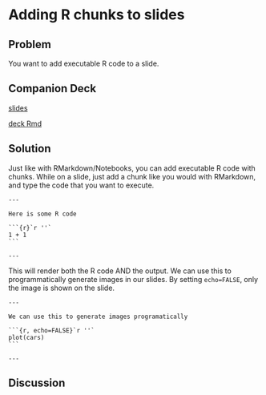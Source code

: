 
# Adding R chunks to slides

## Problem

You want to add executable R code to a slide.

## Companion Deck

[slides](http://xaringan-field-guide-companion.davisvaughan.com/04-r-chunk/r-chunk.html#1)

[deck Rmd](https://github.com/DavisVaughan/xaringanrecipes-companion/tree/master/04-r-chunk)

## Solution

Just like with RMarkdown/Notebooks, you can add executable R code with chunks. While on a slide,
just add a chunk like you would with RMarkdown, and type the code that you want to execute.


````
---

Here is some R code

```{r}`r ''`
1 + 1
```

---
````

This will render both the R code AND the output. We can use this to programmatically
generate images in our slides. By setting `echo=FALSE`, only the image is shown
on the slide.

````
---

We can use this to generate images programatically

```{r, echo=FALSE}`r ''`
plot(cars)
```

---
````


 
## Discussion

